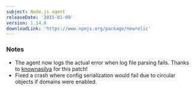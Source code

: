 ```yaml
---
subject: Node.js agent
releaseDate: '2015-01-09'
version: 1.14.6
downloadLink: 'https://www.npmjs.org/package/newrelic'
---
```


### Notes

* The agent now logs the actual error when log file parsing fails. Thanks to [knownasilya](https://github.com/knownasilya) for this patch!
* Fixed a crash where config serialization would fail due to circular objects if domains were enabled.
